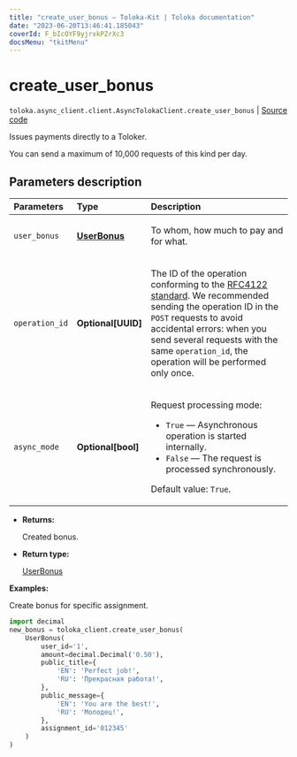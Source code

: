 ```yaml
---
title: "create_user_bonus — Toloka-Kit | Toloka documentation"
date: "2023-06-20T13:46:41.185043"
coverId: F_bIcOYF9yjrxkPZrXc3
docsMenu: "tkitMenu"
---
```


# create_user_bonus

`toloka.async_client.client.AsyncTolokaClient.create_user_bonus` | [Source code](https://github.com/Toloka/toloka-kit/blob/v1.2.0/src/client/__init__.py#L0)

Issues payments directly to a Toloker.

You can send a maximum of 10,000 requests of this kind per day.

## Parameters description

| Parameters | Type | Description |
| :----------| :----| :-----------|
`user_bonus`|**[UserBonus](/docs/toloka-kit/reference/toloka.client.user_bonus.UserBonus)**|<p>To whom, how much to pay and for what.</p>
`operation_id`|**Optional\[UUID\]**|<p>The ID of the operation conforming to the [RFC4122 standard](https://tools.ietf.org/html/rfc4122). We recommended sending the operation ID in the `POST` requests to avoid accidental errors: when you send several requests with the same `operation_id`, the operation will be performed only once.</p>
`async_mode`|**Optional\[bool\]**|<p>Request processing mode:</p> <ul> <li>`True` — Asynchronous operation is started internally.</li> <li>`False` — The request is processed synchronously.</li> </ul> <p>Default value: `True`.</p>

* **Returns:**

  Created bonus.

* **Return type:**

  [UserBonus](/docs/toloka-kit/reference/toloka.client.user_bonus.UserBonus)

**Examples:**

Create bonus for specific assignment.

```python
import decimal
new_bonus = toloka_client.create_user_bonus(
    UserBonus(
        user_id='1',
        amount=decimal.Decimal('0.50'),
        public_title={
            'EN': 'Perfect job!',
            'RU': 'Прекрасная работа!',
        },
        public_message={
            'EN': 'You are the best!',
            'RU': 'Молодец!',
        },
        assignment_id='012345'
    )
)
```